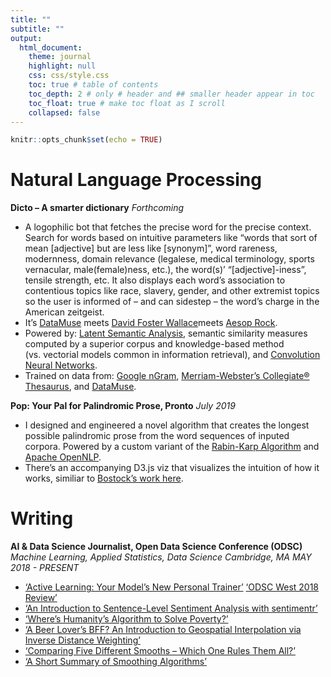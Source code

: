 ```yaml
---
title: ""
subtitle: ""
output:
  html_document:
    theme: journal
    highlight: null
    css: css/style.css
    toc: true # table of contents
    toc_depth: 2 # only # header and ## smaller header appear in toc
    toc_float: true # make toc float as I scroll
    collapsed: false
---
```


```r
knitr::opts_chunk$set(echo = TRUE)
```


# Natural Language Processing  

**Dicto -- A smarter dictionary** *Forthcoming*  

- A logophilic bot that fetches the precise word for the precise context. Search for words based on intuitive parameters like "words that sort of mean [adjective] but are less like [synonym]", word rareness, modernness, domain relevance (legalese, medical terminology, sports vernacular, male(female)ness, etc.), the word(s)' "[adjective]-iness", tensile strength, etc. It also displays each word's association to contentious topics like race, slavery, gender, and other extremist topics so the user is informed of -- and can sidestep -- the word's charge in the American zeitgeist.
- It's [DataMuse](https://www.datamuse.com/api/) meets [David Foster Wallace](https://en.wikipedia.org/wiki/David_Foster_Wallace)meets [Aesop Rock](https://pudding.cool/projects/vocabulary/index.html).
- Powered by: [Latent Semantic Analysis](https://link.springer.com/content/pdf/10.3758\%2Fs13428-014-0529-0.pdf), semantic similarity measures computed by a superior corpus and knowledge-based method (vs. vectorial models common in information retrieval), and [Convolution Neural Networks](https://github.com/jayurbain/DeepNLPIntro/blob/master/slides/2\%20NLP\%20Text\%20Classification.pdf).
- Trained on data from: [Google nGram](https://books.google.com/ngrams), [Merriam-Webster's Collegiate® Thesaurus](https://www.dictionaryapi.com/products/api-collegiate-thesaurus.html), and [DataMuse](https://www.datamuse.com/api/).

**Pop: Your Pal for Palindromic Prose, Pronto** *July 2019*

- I designed and engineered a novel algorithm that creates the longest possible palindromic prose from the word sequences of inputed corpora. Powered by a custom variant of the [Rabin-Karp Algorithm](https://www.geeksforgeeks.org/rabin-karp-algorithm-for-pattern-searching/) and [Apache OpenNLP](https://opennlp.apache.org/).
- There's an accompanying D3.js viz that visualizes the intuition of how it works, similiar to [Bostock's work here](https://bost.ocks.org/mike/algorithms/).

# Writing 

**AI & Data Science Journalist, Open Data Science Conference (ODSC)**
*Machine Learning, Applied Statistics, Data Science Cambridge, MA  MAY 2018 - PRESENT *
    
- ['Active Learning: Your Model's New Personal Trainer']([https://opendatascience.com/active-learning-your-models-new-personal-trainer/)
['ODSC West 2018 Review'](https://opendatascience.com/odsc-west-2018-review-have-you-been-to-machine-learning-mecca/)
- ['An Introduction to Sentence-Level Sentiment Analysis with sentimentr'](https://opendatascience.com/an-introduction-to-sentence-level-sentiment-analysis-with-sentimentr/)
- ['Where’s Humanity’s Algorithm to Solve Poverty?'](https://opendatascience.com/wheres-humanitys-algorithm-to-solve-poverty/)
- ['A Beer Lover’s BFF? An Introduction to Geospatial Interpolation via Inverse Distance Weighting'](https://opendatascience.com/an-introduction-to-geospatial-interpolation-via-inverse-distance-weighting/)
- ['Comparing Five Different Smooths – Which One Rules Them All?'](https://opendatascience.com/comparing-five-different-smooths-which-one-rules-them-all/)
- ['A Short Summary of Smoothing Algorithms'](https://opendatascience.com/a-short-summary-of-smoothing-algorithms/)
 

